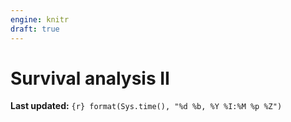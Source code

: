 ```yaml
---
engine: knitr
draft: true
---
```

# Survival analysis II {#sec-week6}
**Last updated:** `{r} format(Sys.time(), "%d %b, %Y %I:%M %p %Z")`

